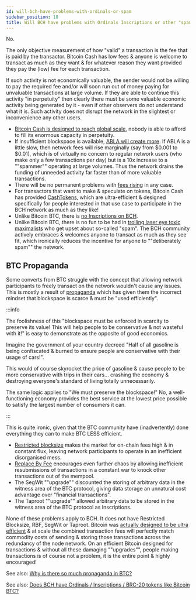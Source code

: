 ```yaml
---
id: will-bch-have-problems-with-ordinals-or-spam
sidebar_position: 18
title: Will BCH have problems with Ordinals Inscriptions or other "spam"?
---
```



No.

The only objective measurement of how "valid" a transaction is the fee that is paid by the transactor. Bitcoin Cash has low fees & anyone is welcome to transact as much as they want & for whatever reason they want provided they pay the (low) fee for each transaction.

If such activity is not economically valuable, the sender would not be willing to pay the required fee and/or will soon run out of money paying for unvaluable transactions at large volume. If they are able to continue this activity "in perpetuity" then clearly there must be some valuable economic activity being generated by it - even if other observers do not understand what it is. Such activity does not disrupt the network in the slightest or inconvenience any other users.

- [Bitcoin Cash is designed to reach global scale](/faqs/Global-Reserve-Currency/can-BCH-technically-scale-to-global-reserve-currency), nobody is able to afford to fill its enormous capacity in perpetuity.
- If insufficient blockspace is available, [ABLA will create more](/faqs/BCH/what-is-the-maximum-bch-blocksize). If ABLA is a little slow, then network fees will rise marginally (say from $0.001 to $0.01), which is of virtually no concern to regular network users (who make only a few transactions per day) but is a 10x increase to a ""spammer"" operating at large volumes. Thus the network drains the funding of unneeded activity far faster than of more valuable transactions.
- There will be no permanent problems with [fees rising](/faqs/BCH/will-bch-fees-rise) in any case.
- For transactors that want to make & speculate on tokens, Bitcoin Cash has provided [CashTokens](/faqs/Tech/what-is-cashtokens), which are ultra-efficient & designed specifically for people interested in that use case to participate in the BCH network as much as they like!
- Unlike Bitcoin BTC, there is [no Inscriptions on BCH](/faqs/BCH-vs-BTC/does-bch-have-ordinals).
- Unlike Bitcoin BTC, there is no fun to be had in [trolling laser eye toxic maximalists](/faqs/Culture/what-is-bitcoin-maximalism#btc-toxic-maximalism) who get upset about so-called "spam". The BCH community actively embraces & welcomes anyone to transact as much as they see fit, which ironically reduces the incentive for anyone to ""deliberately spam"" the network.

## BTC Propaganda

Some converts from BTC struggle with the concept that allowing network participants to freely transact on the network wouldn't cause any issues. This is mostly a result of [propaganda](/faqs/BCH-vs-BTC/why-is-there-so-much-propaganda-in-btc) which has given them the incorrect mindset that blockspace is scarce & must be "used efficiently". 

:::info

The foolishness of this "blockspace must be enforced in scarcity to preserve its value! This will help people to be conservative & not wasteful with it!" is easy to demonstrate as the opposite of good economics.

Imagine the government of your country decreed "Half of all gasoline is being confiscated & burned to ensure people are conservative with their usage of cars!".

This would of course skyrocket the price of gasoline & cause people to be more conservative with trips in their cars... crashing the economy & destroying everyone's standard of living totally unnecessarily.

The same logic applies to "We must preserve the blockspace!" No, a well-functioning economy provides the best service at the lowest price possible to satisfy the largest number of consumers it can.

:::

This is quite ironic, given that the BTC community have (inadvertently) done everything they can to make BTC LESS efficient.

- [Restricted blocksize](/faqs/BCH-vs-BTC/whats-wrong-with-bitcoin-btc) makes the market for on-chain fees high & in constant flux, leaving network participants to operate in an inefficient disorganised mess.
- [Replace By Fee](/faqs/Tech/what-is-0-conf#btc-misconceptions) encourages even further chaos by allowing inefficient resubmissions of transactions in a constant war to knock other transactions out of the mempool.
- The SegWit ""upgrade"" discounted the storing of arbitrary data in the witness area of the BTC protocol, giving data storage an unnatural cost advantage over "financial transactions".
- The Taproot ""upgrade"" allowed arbitrary data to be stored in the witness area of the BTC protocol as Inscriptions.

None of these problems apply to BCH. It does not have Restricted Blocksize, RBF, SegWit or Taproot. Bitcoin was [actually designed to be ultra efficient](/faqs/Global-Reserve-Currency/can-BCH-technically-scale-to-global-reserve-currency) & at scale the combined transaction fees will perfectly match commodity costs of sending & storing those transactions across the redundancy of the node network. On an efficient Bitcoin designed for transactions & without all these damaging ""upgrades"", people making transactions is of course not a problem, it is the entire point & highly encouraged!

See also: [Why is there so much propaganda in BTC?](/faqs/BCH-vs-BTC/why-is-there-so-much-propaganda-in-btc)

See also: [Does BCH have Ordinals / Inscriptions / BRC-20 tokens like Bitcoin BTC?
](/faqs/BCH-vs-BTC/does-bch-have-ordinals)
